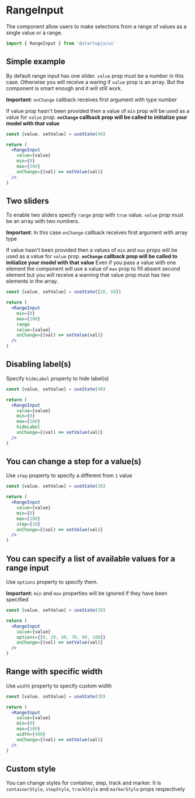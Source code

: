 
# RangeInput

The component allow users to make selections from a range of values as a single value or a range.

```jsx
import { RangeInput } from '@startupjs/ui'
```

## Simple example
By default range input has one slider. `value` prop must be a number in this case. Otherwise you will receive a waring if `value` prop is an array. But the component is smart enough and it will still work.

**Important**: `onChange` callback receives first argument with type number

If value prop hasn't been provided then a value of `min` prop will be used as a value for `value` prop. **`onChange` callback prop will be called to initialize your model with that value**

```jsx example
const [value, setValue] = useState(40)

return (
  <RangeInput
    value={value}
    min={0}
    max={100}
    onChange={(val) => setValue(val)}
  />
)
```

## Two sliders
To enable two sliders specify `range` prop with `true` value.
`value` prop must be an array with two numbers.

**Important**: In this case `onChange` callback receives first argument with array type

If value hasn't been provided then a values of `min` and `max` props will be used as a value for `value` prop.
**`onChange` callback prop will be called to initialize your model with that value**
Even if you pass a value with one element the component will use a value of `max` prop to fill absent second element but you will receive a warning that value prop must has two elements in the array.

```jsx example
const [value, setValue] = useState([20, 60])

return (
  <RangeInput
    min={0}
    max={100}
    range
    value={value}
    onChange={(val) => setValue(val)}
  />
)
```

## Disabling label(s)

Specify `hideLabel` property to hide label(s)

```jsx example
const [value, setValue] = useState(40)

return (
  <RangeInput
    value={value}
    min={0}
    max={100}
    hideLabel
    onChange={(val) => setValue(val)}
  />
)
```

## You can change a step for a value(s)

Use `step` property to specify a different from `1` value

```jsx example
const [value, setValue] = useState(30)

return (
  <RangeInput
    value={value}
    min={0}
    max={100}
    step={10}
    onChange={(val) => setValue(val)}
  />
)
```

## You can specify a list of available values for a range input

Use `options` property to specify them.

**Important:** `min` and `max` properties will be ignored if they have been specified

```jsx example
const [value, setValue] = useState(30)

return (
  <RangeInput
    value={value}
    options={[0, 20, 40, 70, 90, 100]}
    onChange={(val) => setValue(val)}
  />
)
```

## Range with specific width

Use `width` property to specify custom width

```jsx example
const [value, setValue] = useState(30)

return (
  <RangeInput
    value={value}
    min={0}
    max={100}
    width={400}
    onChange={(val) => setValue(val)}
  />
)
```

## Custom style

You can change styles for container, step, track and marker.
It is `containerStyle`, `stepStyle`, `trackStyle` and `markerStyle` props respectively
